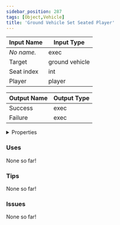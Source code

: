 ```yaml
---
sidebar_position: 287
tags: [Object,Vehicle]
title: 'Ground Vehicle Set Seated Player'
---
```






<DocusaurusSvg />

| Input Name | Input Type |
|-----------|-----------|
| *No name.* | exec |
| Target | ground vehicle |
| Seat index | int |
| Player | player |

| Output Name | Output Type |
|-----------|-----------|
| Success | exec |
| Failure | exec |


<details>
  <summary>Properties</summary>
  <div>
    <div>
    <table>
      <thead>
        <tr>
          <th>Is beta required?</th>
          <th>No</th>
        </tr>
        <tr>
          <th>Is this chip a trolling risk?</th>
          <th>No</th>
        </tr>
        <tr>
          <th>Is this chip a role assignment risk?</th>
          <th>No</th>
        </tr>
        <tr>
          <th>Chip UUID</th>
          <th>50458d97-a7cf-45e3-892b-fb67c0fbe64b</th>
        </tr>
        <tr>
          <th>Room availability</th>
          <th>Available everywhere</th>
        </tr>
      </thead>
    </table>
    </div>
  </div>
</details>

### Uses

None so far!

### Tips

None so far!

### Issues

None so far!
